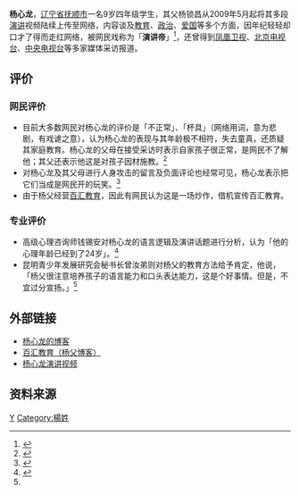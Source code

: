 {{Infobox_Person
| name = 杨心龙
|image= 
|box_width= 
|occupation= 
| period = 
|birth_name=
| other_names =
| Sex =男
|birth_date={{birth date and age|2000|5|25}}<ref>{{cite web |url=http://xinlongyanjiang.blog.163.com/profile/ |title=杨心龙的个人资料 |accessdate=2009-11-27 |work=网易博客 |archive-url=https://web.archive.org/web/20110706121640/http://xinlongyanjiang.blog.163.com/profile/ |archive-date=2011-07-06 |dead-url=yes }}</ref>
|birth_place= 
|death_date= 
|death_place= 
| nationality =中国
| residence =[[辽宁|辽宁]][[抚顺|抚顺]]
| height =
| weight =
| party =
| religion =
| spouse = 
| relatives = 
|education= 抚顺市东方德才小学-在读<ref>{{cite web |url=http://v.youku.com/v_show/id_XMTM0NjY3OTg4.html |title=杨心龙 凤凰卫视电话采访 伙伴 快乐童真 烦恼压力 |accessdate=2009-11-27 |work=优酷 |archive-date=2009-12-03 |archive-url=https://web.archive.org/web/20091203191326/http://v.youku.com/v_show/id_XMTM0NjY3OTg4.html |dead-url=no }}</ref>
| past = 
| work =
|awards=
}}
'''杨心龙'''{{BD|2000年|5月25日|||}}，[[辽宁省|辽宁省]][[抚顺市|抚顺市]]一名9岁四年级学生，其父杨锁昌从2009年5月起将其多段[[演讲|演讲]]视频陆续上传至网络，内容谈及[[教育|教育]]、[[政治|政治]]、[[爱国|爱国]]等多个方面，因年纪轻轻却口才了得而走红网络，被网民戏称为「'''演讲帝'''」<ref>{{cite web |url=http://news.sohu.com/20091126/n268476428.shtml |title=9岁小学生被封演讲帝 口若悬河滔滔不绝 |accessdate=2009-11-27 |work=搜狐新闻 |archive-date=2009-11-29 |archive-url=https://web.archive.org/web/20091129231059/http://news.sohu.com/20091126/n268476428.shtml |dead-url=no }}</ref>，还曾得到[[凤凰卫视|凤凰卫视]]、[[北京电视台|北京电视台]]、[[中国中央电视台|中央电视台]]等多家媒体采访报道。

==评价==
===网民评价===
*目前大多数网民对杨心龙的评价是「不正常」、「杯具」（网络用词，意为悲剧，有戏谑之意），认为杨心龙的表现与其年龄极不相符，失去童真，还质疑其家庭教育。杨心龙的父母在接受采访时表示自家孩子很正常，是网民不了解他；其父还表示他这是对孩子因材施教。<ref>{{cite web |url=http://vip.v.ifeng.com/news/tianxiabeiwangluo/200911/3684b96d-8339-4027-b004-40df98379450detail.shtml |title=2009-11-24 天才演講兒童楊心龍 |accessdate=2009-11-27 |work=鳳凰網 |archive-date=2009-11-27 |archive-url=https://web.archive.org/web/20091127100723/http://vip.v.ifeng.com/news/tianxiabeiwangluo/200911/3684b96d-8339-4027-b004-40df98379450detail.shtml |dead-url=no }}</ref>
*对杨心龙及其父母进行人身攻击的留言及负面评论也经常可见，杨心龙表示把它们当成是网民开的玩笑。<ref>{{cite web|url=http://www.tudou.com/programs/view/iYK3Y0qV-Eo/ |title=杨心龙父母：网友都是无稽之谈 不了解我儿子 |accessdate=2009-11-27      |work=鳳凰網视频     }}</ref>
*由于杨父经营[[百汇教育|百汇教育]]，因此有网民认为这是一场炒作，借机宣传百汇教育。

===专业评价===
*高级心理咨询师钱锡安对杨心龙的语言逻辑及演讲话题进行分析，认为「他的心理年龄已经到了24岁」。<ref name="#1">{{cite web |url=http://www.kmsst.com/redirect.php?tid=22674&goto=lastpost |title=辽宁抚顺小学四年级学生9岁男孩杨心龙成熟演讲惹争议 思想早熟 |accessdate=2009-11-27 |last=李鸿睿 |date=2009-11-27 |work=都市时报 }}{{dead link|date=2018年3月 |bot=InternetArchiveBot |fix-attempted=yes }}</ref>
*昆明青少年发展研究会秘书长曾汝弟则对杨父的教育方法给予肯定，他说，「杨父很注意培养孩子的语言能力和口头表达能力，这是个好事情。但是，不宜过分宣扬。」<ref name="#1"/>

==外部链接==
*[https://web.archive.org/web/20091204025327/http://xinlongyanjiang.blog.163.com/ 杨心龙的博客]
*[http://blog.sina.com.cn/u/1617558765 百汇教育（杨父博客）] {{Wayback|url=http://blog.sina.com.cn/u/1617558765 |date=20160305083423 }}
*[http://u.youku.com/user_show/id_UMTI0ODA0ODk2.html 杨心龙演讲视频]{{dead link|date=2018年3月 |bot=InternetArchiveBot |fix-attempted=yes }}

==资料来源==
<div class='references-small'>
<references/>
</div>

{{演说家|1=超级演说家|学员=yes}}
[[Category:撫順人|Y]]
[[Category:楊姓|Category:楊姓]]